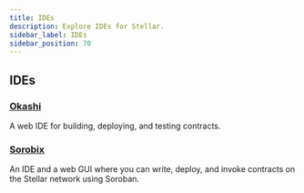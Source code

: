 ```yaml
---
title: IDEs
description: Explore IDEs for Stellar.
sidebar_label: IDEs
sidebar_position: 70
---
```


## IDEs

### [Okashi](https://okashi.dev)

A web IDE for building, deploying, and testing contracts.

### [Sorobix](https://sorobix.vercel.app/)

An IDE and a web GUI where you can write, deploy, and invoke contracts on the Stellar network using Soroban.
